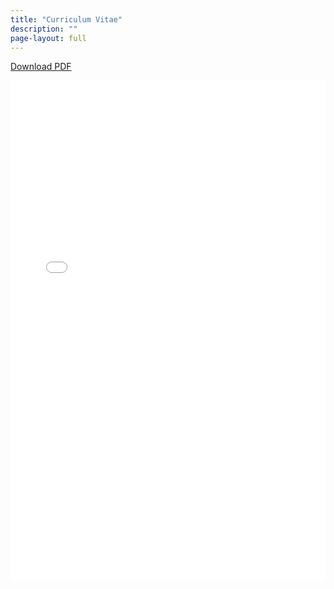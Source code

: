 ```yaml
---
title: "Curriculum Vitae"
description: ""
page-layout: full
---
```


```{=html}
<link rel="stylesheet" href="https://cdnjs.cloudflare.com/ajax/libs/font-awesome/6.0.0/css/all.min.css">
```

:::: page-content

::: cv-header
[<i class="fas fa-download"></i> Download PDF](/reevescv.pdf){.btn .btn-primary target="_blank"}
:::

::: cv-embed
<iframe src="/reevescv.pdf" width="100%" height="800px" frameborder="0">
<p>Your browser does not support iframes. <a href="./reevescv.pdf">Download the PDF</a> to view.</p>
</iframe>
:::

::::